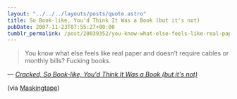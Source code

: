 ```yaml
---
layout: "../../../layouts/posts/quote.astro"
title: So Book-like, You'd Think It Was a Book (but it's not)
pubDate: 2007-11-23T07:55:27+00:00
tumblr_permalink: /post/20039352/you-know-what-else-feels-like-real-paper-and
---
```


> You know what else feels like real paper and doesn’t require cables or monthly bills? Fucking books.

— <cite>[Cracked, _So Book-like, You'd Think It Was a Book (but it's not)_](https://www.cracked.com/blog/so-book-like-youd-think-it-was-a-book-but-its-not/)</cite>

(via [Maskingtape](http://maskingtape.org.uk/))
